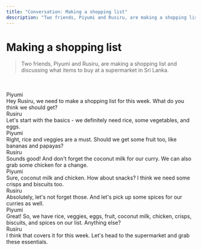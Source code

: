 ```yaml
---
title: "Conversation: Making a shopping list"
description: "Two friends, Piyumi and Rusiru, are making a shopping list and discussing what items to buy at a supermarket in Sri Lanka."
---
```



# Making a shopping list

> Two friends, Piyumi and Rusiru, are making a shopping list and discussing what items to buy at a supermarket in Sri Lanka.

<br/>

<AudioPlayer url="/sounds/conversations/7.mp3" />

<br/>

<div className="chat chat-start">
  <div className="chat-header">
    Piyumi
  </div>
  <div className="chat-bubble text-xl bg-[#171717] text-white">Hey Rusiru, we need to make a shopping list for this week. What do you think we should get?</div>
</div>
<div className="chat chat-end">
  <div className="chat-header">
    Rusiru
  </div>
  <div className="chat-bubble text-xl bg-accent text-white">Let's start with the basics - we definitely need rice, some vegetables, and eggs.</div>
</div>
<div className="chat chat-start">
  <div className="chat-header">
    Piyumi
  </div>
  <div className="chat-bubble text-xl bg-[#171717] text-white">Right, rice and veggies are a must. Should we get some fruit too, like bananas and papayas?</div>
</div>
<div className="chat chat-end">
  <div className="chat-header">
    Rusiru
  </div>
  <div className="chat-bubble text-xl bg-accent text-white">Sounds good! And don't forget the coconut milk for our curry. We can also grab some chicken for a change.</div>
</div>
<div className="chat chat-start">
  <div className="chat-header">
    Piyumi
  </div>
  <div className="chat-bubble text-xl bg-[#171717] text-white">Sure, coconut milk and chicken. How about snacks? I think we need some crisps and biscuits too.</div>
</div>
<div className="chat chat-end">
  <div className="chat-header">
    Rusiru
  </div>
  <div className="chat-bubble text-xl bg-accent text-white">Absolutely, let's not forget those. And let's pick up some spices for our curries as well.</div>
</div>
<div className="chat chat-start">
  <div className="chat-header">
    Piyumi
  </div>
  <div className="chat-bubble text-xl bg-[#171717] text-white">Great! So, we have rice, veggies, eggs, fruit, coconut milk, chicken, crisps, biscuits, and spices on our list. Anything else?</div>
</div>
<div className="chat chat-end">
  <div className="chat-header">
    Rusiru
  </div>
  <div className="chat-bubble text-xl bg-accent text-white">I think that covers it for this week. Let's head to the supermarket and grab these essentials.</div>
</div>